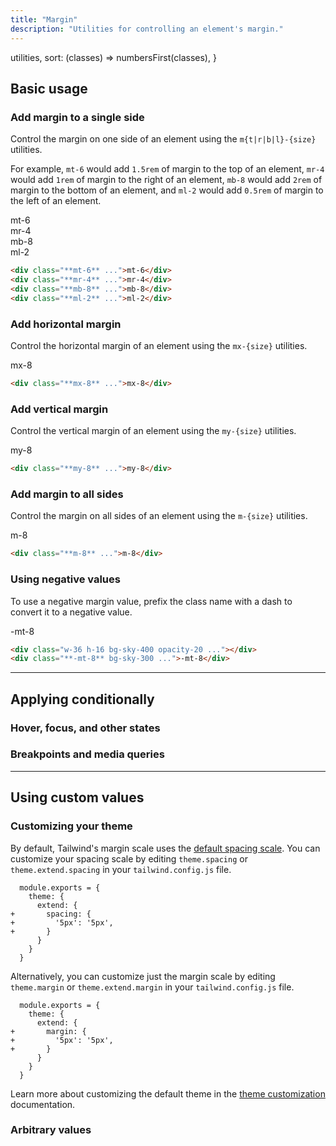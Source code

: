 ```yaml
---
title: "Margin"
description: "Utilities for controlling an element's margin."
---
```



  utilities,
  sort: (classes) => numbersFirst(classes),
}

## Basic usage

### Add margin to a single side

Control the margin on one side of an element using the `m{t|r|b|l}-{size}` utilities.

For example, `mt-6` would add `1.5rem` of margin to the top of an element, `mr-4` would add `1rem` of margin to the right of an element, `mb-8` would add `2rem` of margin to the bottom of an element, and `ml-2` would add `0.5rem` of margin to the left of an element.

<Example p="none">
  <div class="relative font-mono text-white text-sm font-bold leading-6 h-56">
    <div class="absolute top-0 left-1/2 -tranzinc-x-1/2 md:-ml-24">
      <div class="flow-root bg-stripes-purple rounded-b-lg">
        <div class="bg-purple-500 rounded-lg shadow-lg p-4 mt-6">mt-6</div>
      </div>
    </div>
    <div class="absolute right-0 top-1/2 -tranzinc-y-1/2">
      <div class="flow-root bg-stripes-purple rounded-l-lg">
        <div class="flex-none bg-purple-500 rounded-lg shadow-lg p-4 mr-4">mr-4</div>
      </div>
    </div>
    <div class="absolute bottom-0 left-1/2 -tranzinc-x-1/2 md:ml-24">
      <div class="flow-root bg-stripes-purple rounded-t-lg">
        <div class="bg-purple-500 rounded-lg shadow-lg p-4 mb-8">mb-8</div>
      </div>
    </div>
    <div class="absolute left-0 top-1/2 -tranzinc-y-1/2">
      <div class="flow-root bg-stripes-purple rounded-r-lg">
        <div class="flex-none bg-purple-500 rounded-lg shadow-lg p-4 ml-2">ml-2</div>
      </div>
    </div>
  </div>
</Example>

```html
<div class="**mt-6** ...">mt-6</div>
<div class="**mr-4** ...">mr-4</div>
<div class="**mb-8** ...">mb-8</div>
<div class="**ml-2** ...">ml-2</div>
```

### Add horizontal margin

Control the horizontal margin of an element using the `mx-{size}` utilities.

<Example>
  <div class="flex justify-center font-mono text-white text-sm font-bold leading-6">
    <div class="bg-stripes-indigo rounded-lg">
      <div class="bg-indigo-500 rounded-lg shadow-lg p-4 mx-8">mx-8</div>
    </div>
  </div>
</Example>

```html
<div class="**mx-8** ...">mx-8</div>
```

### Add vertical margin

Control the vertical margin of an element using the `my-{size}` utilities.

<Example>
  <div class="flex justify-center font-mono text-white text-sm font-bold leading-6">
    <div class="flow-root bg-stripes-pink rounded-lg">
      <div class="bg-pink-500 rounded-lg shadow-lg p-4 my-8">my-8</div>
    </div>
  </div>
</Example>

```html
<div class="**my-8** ...">my-8</div>
```

### Add margin to all sides

Control the margin on all sides of an element using the `m-{size}` utilities.

<Example>
  <div class="flex justify-center font-mono text-white text-sm font-bold leading-6">
    <div class="flow-root bg-stripes-zinc rounded-lg">
      <div class="bg-zinc-500 rounded-lg shadow-lg p-4 m-8">m-8</div>
    </div>
  </div>
</Example>

```html
<div class="**m-8** ...">m-8</div>
```

### Using negative values

To use a negative margin value, prefix the class name with a dash to convert it to a negative value.

<Example>
  <div class="flex justify-center font-mono text-white text-sm font-bold leading-6">
    <div class="flex flex-col items-center">
      <div class="relative w-36 h-16 bg-sky-400/20 border border-sky-700/10 rounded-md overflow-hidden"></div>
      <div class="relative -mt-8 bg-sky-500 rounded-md flex items-center justify-center p-4 shadow-lg">-mt-8</div>
    </div>
  </div>
</Example>

```html
<div class="w-36 h-16 bg-sky-400 opacity-20 ..."></div>
<div class="**-mt-8** bg-sky-300 ...">-mt-8</div>
```

---

## <Heading ignore>Applying conditionally</Heading>

### <Heading ignore>Hover, focus, and other states</Heading>

<HoverFocusAndOtherStates defaultClass="mt-4" featuredClass="mt-8" />

### <Heading ignore>Breakpoints and media queries</Heading>

<BreakpointsAndMediaQueries defaultClass="mt-4" featuredClass="mt-8" />

---

## Using custom values

### Customizing your theme

By default, Tailwind's margin scale uses the [default spacing scale](/docs/customizing-spacing). You can customize your spacing scale by editing `theme.spacing` or `theme.extend.spacing` in your `tailwind.config.js` file.

```diff-js tailwind.config.js
  module.exports = {
    theme: {
      extend: {
+       spacing: {
+         '5px': '5px',
+       }
      }
    }
  }
```

Alternatively, you can customize just the margin scale by editing `theme.margin` or `theme.extend.margin` in your `tailwind.config.js` file.

```diff-js tailwind.config.js
  module.exports = {
    theme: {
      extend: {
+       margin: {
+         '5px': '5px',
+       }
      }
    }
  }
```

Learn more about customizing the default theme in the [theme customization](/docs/theme#customizing-the-default-theme) documentation.

### Arbitrary values

<ArbitraryValues property="margin" featuredClass="m-[5px]" />
